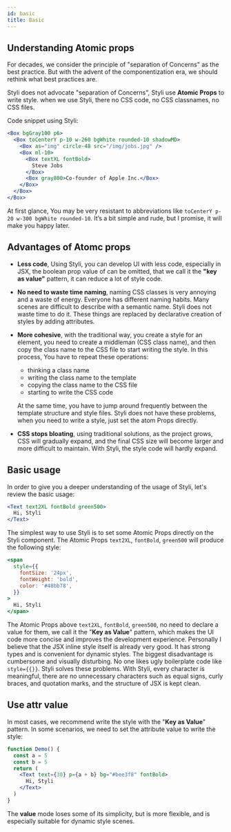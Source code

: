 ```yaml
---
id: basic
title: Basic
---
```



## Understanding Atomic props

For decades, we consider the principle of "separation of Concerns" as the best practice. But with the advent of the componentization era, we should rethink what best practices are.

Styli does not advocate "separation of Concerns", Styli use **Atomic Props** to write style. when we use Styli, there no CSS code, no CSS classnames, no CSS files.

Code snippet using Styli:

```jsx live
<Box bgGray100 p6>
  <Box toCenterY p-10 w-260 bgWhite rounded-10 shadowMD>
    <Box as="img" circle-48 src="/img/jobs.jpg" />
    <Box ml-10>
      <Box textXL fontBold>
        Steve Jobs
      </Box>
      <Box gray800>Co-founder of Apple Inc.</Box>
    </Box>
  </Box>
</Box>
```

At first glance, You may be very resistant to abbreviations like `toCenterY p-20 w-300 bgWhite rounded-10`. It’s a bit simple and rude, but I promise, it will make you happy later.

## Advantages of Atomc props

- **Less code**, Using Styli, you can develop UI with less code, especially in JSX, the boolean prop value of can be omitted, that we call it the **"key as value"** pattern, it can reduce a lot of style code.

- **No need to waste time naming**, naming CSS classes is very annoying and a waste of energy. Everyone has different naming habits. Many scenes are difficult to describe with a semantic name. Styli does not waste time to do it. These things are replaced by declarative creation of styles by adding attributes.

- **More cohesive**, with the traditional way, you create a style for an element, you need to create a middleman (CSS class name), and then copy the class name to the CSS file to start writing the style. In this process, You have to repeat these operations:

  - thinking a class name
  - writing the class name to the template
  - copying the class name to the CSS file
  - starting to write the CSS code

  At the same time, you have to jump around frequently between the template structure and style files. Styli does not have these problems, when you need to write a style, just set the atom Props directly.

- **CSS stops bloating**, using traditional solutions, as the project grows, CSS will gradually expand, and the final CSS size will become larger and more difficult to maintain. With Styli, the style code will hardly expand.

## Basic usage

In order to give you a deeper understanding of the usage of Styli, let's review the basic usage:

```jsx live
<Text text2XL fontBold green500>
  Hi, Styli
</Text>
```

The simplest way to use Styli is to set some Atomic Props directly on the Styli component. The Atomic Props `text2XL`, `fontBold`, `green500` will produce the following style:

```jsx live
<span
  style={{
    fontSize: '24px',
    fontWeight: 'bold',
    color: '#48bb78',
  }}
>
  Hi, Styli
</span>
```

The Atomic Props above `text2XL`, `fontBold`, `green500`, no need to declare a value for them, we call it the "**Key as Value**" pattern, which makes the UI code more concise and improves the development experience. Personally I believe that the JSX inline style itself is already very good. It has strong types and is convenient for dynamic styles. The biggest disadvantage is cumbersome and visually disturbing. No one likes ugly boilerplate code like `style={{}}`. Styli solves these problems. With Styli, every character is meaningful, there are no unnecessary characters such as equal signs, curly braces, and quotation marks, and the structure of JSX is kept clean.

## Use attr value

In most cases, we recommend write the style with the "**Key as Value**" pattern. In some scenarios, we need to set the attribute value to write the style:

```jsx live
function Demo() {
  const a = 5
  const b = 5
  return (
    <Text text={30} p={a + b} bg="#bee3f8" fontBold>
      Hi, Styli
    </Text>
  )
}
```

The **value** mode loses some of its simplicity, but is more flexible, and is especially suitable for dynamic style scenes.
